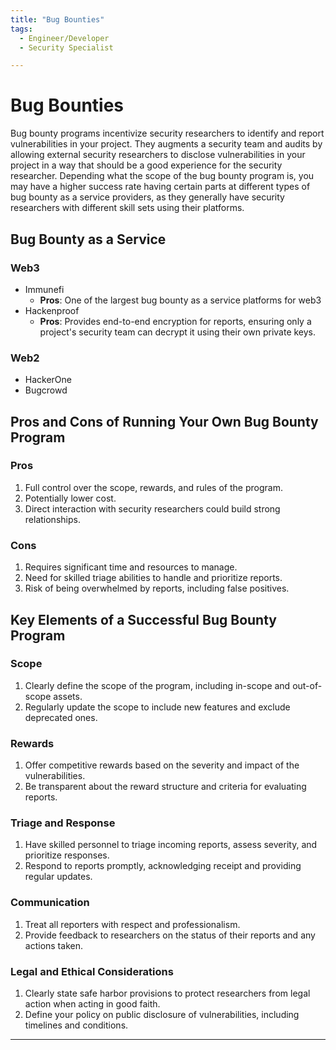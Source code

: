 ```yaml
---
title: "Bug Bounties"
tags:
  - Engineer/Developer
  - Security Specialist

---
```



<TagProvider>
<TagFilter />

# Bug Bounties

<TagList tags={frontmatter.tags} />
<AttributionList contributors={frontmatter.contributors} />

Bug bounty programs incentivize security researchers to identify and report vulnerabilities in your project. They augments a security team and audits by allowing external security researchers to disclose vulnerabilities in your project in a way that should be a good experience for the security researcher. Depending what the scope of the bug bounty program is, you may have a higher success rate having certain parts at different types of bug bounty as a service providers, as they generally have security researchers with different skill sets using their platforms.

## Bug Bounty as a Service

### Web3

- Immunefi
  - **Pros**: One of the largest bug bounty as a service platforms for web3
- Hackenproof
  - **Pros**: Provides end-to-end encryption for reports, ensuring only a project's security team can decrypt it using their own private keys.

### Web2

- HackerOne
- Bugcrowd

## Pros and Cons of Running Your Own Bug Bounty Program

### Pros

1. Full control over the scope, rewards, and rules of the program.
2. Potentially lower cost.
3. Direct interaction with security researchers could build strong relationships.

### Cons

1. Requires significant time and resources to manage.
2. Need for skilled triage abilities to handle and prioritize reports.
3. Risk of being overwhelmed by reports, including false positives.

## Key Elements of a Successful Bug Bounty Program

### Scope

1. Clearly define the scope of the program, including in-scope and out-of-scope assets.
2. Regularly update the scope to include new features and exclude deprecated ones.

### Rewards

1. Offer competitive rewards based on the severity and impact of the vulnerabilities.
2. Be transparent about the reward structure and criteria for evaluating reports.

### Triage and Response

1. Have skilled personnel to triage incoming reports, assess severity, and prioritize responses.
2. Respond to reports promptly, acknowledging receipt and providing regular updates.

### Communication

1. Treat all reporters with respect and professionalism.
2. Provide feedback to researchers on the status of their reports and any actions taken.

### Legal and Ethical Considerations

1. Clearly state safe harbor provisions to protect researchers from legal action when acting in good faith.
2. Define your policy on public disclosure of vulnerabilities, including timelines and conditions.

---

</TagProvider>
<ContributeFooter />